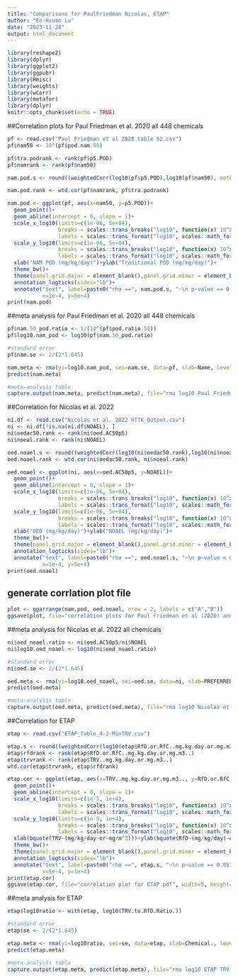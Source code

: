```yaml
---
title: "Comparisons for PaulFriedman Nicolas, ETAP"
author: "En-Hsuan Lu"
date: "2023-11-28"
output: html_document
---
```


```r
library(reshape2)
library(dplyr)
library(ggplot2)
library(ggpubr)
library(Hmisc)
library(weights)
library(wCorr)
library(metafor)
library(dplyr)
knitr::opts_chunk$set(echo = TRUE)
```

##Correlation plots for Paul Friedman et al. 2020
all 448 chemicals

```r
pf <- read.csv("Paul Friedman et al 2020 table S2.csv")
pf$nam50 <- 10^(pf$pod.nam.50)

pf$tra.podrank <- rank(pf$p5.POD)
pf$namrank <- rank(pf$nam50)

nam.pod.s <- round((weightedCorr(log10(pf$p5.POD),log10(pf$nam50), method=c("Spearman"))), digits=2)

nam.pod.rank <- wtd.cor(pf$namrank, pf$tra.podrank)

nam.pod <- ggplot(pf, aes(x=nam50, y=p5.POD))+
  geom_point()+
  geom_abline(intercept = 0, slope = 1)+
  scale_x_log10(limits=c(1e-06, 5e+04),
                breaks = scales::trans_breaks("log10", function(x) 10^x),
                labels = scales::trans_format("log10", scales::math_format(10^.x)))+
  scale_y_log10(limits=c(1e-06, 5e+04),
                breaks = scales::trans_breaks("log10", function(x) 10^x),
                labels = scales::trans_format("log10", scales::math_format(10^.x)))+
  xlab("NAM POD (mg/kg/day)")+ylab("Traditional POD (mg/kg/day)")+
  theme_bw()+
  theme(panel.grid.major = element_blank(),panel.grid.minor = element_blank())+
  annotation_logticks(sides="lb")+
  annotate("text", label=paste0("rho ==", nam.pod.s, "~\n p~value == 0.02"), parse = TRUE, 
           x=1e-4, y=5e+4)
print(nam.pod)
```

##meta analysis for Paul Friedman et al. 2020
all 448 chemicals

```r
pf$nam.50_pod.ratio <- 1/(10^(pf$pod.ratio.50))
pf$log10.nam_pod <- log10(pf$nam.50_pod.ratio)

#standard error
pf$nam.se <- 2/(2*1.645)

nam.meta <- rma(yi=log10.nam_pod, sei=nam.se, data=pf, slab=Name, level=90)
predict(nam.meta)

#meta-analysis table
capture.output(nam.meta, predict(nam.meta), file="rma log10 Paul Friedman NAM to traditional POD ratio for all chemicals.txt")
```

##Correlation for Nicolas et al. 2022

```r
ni.df <- read.csv("Nicolas et al. 2022 HTTK_Output.csv")
ni <- ni.df[!is.na(ni.df$NOAEL), ]
ni$oedac50.rank <- rank(ni$oed.AC50p5)
ni$noeal.rank <- rank(ni$NOAEL)

oed.noael.s <- round((weightedCorr(log10(ni$oedac50.rank),log10(ni$noeal.rank), method=c("Spearman"))), digits=2)
oed.noael.rank <- wtd.cor(ni$oedac50.rank, ni$noeal.rank)

oed.noael <- ggplot(ni, aes(x=oed.AC50p5, y=NOAEL))+
  geom_point()+
  geom_abline(intercept = 0, slope = 1)+
  scale_x_log10(limits=c(1e-06, 5e+04),
                breaks = scales::trans_breaks("log10", function(x) 10^x),
                labels = scales::trans_format("log10", scales::math_format(10^.x)))+
  scale_y_log10(limits=c(1e-06, 5e+04),
                breaks = scales::trans_breaks("log10", function(x) 10^x),
                labels = scales::trans_format("log10", scales::math_format(10^.x)))+
  xlab("OED (mg/kg/day)")+ylab("NOAEL (mg/kg/day)")+
  theme_bw()+
  theme(panel.grid.major = element_blank(),panel.grid.minor = element_blank())+
  annotation_logticks(sides="lb")+
  annotate("text", label=paste0("rho ==", oed.noael.s, "~\n p~value < 0.01"), parse = TRUE, 
           x=1e-4, y=5e+4)
print(oed.noael)
```

## generate corrlation plot file

```r
plot <- ggarrange(nam.pod, oed.noael, nrow = 2, labels = c("A","B"))
ggsave(plot, file="correlation plots for Paul Friedman et al (2020) and Nicolas et al (2022).pdf", width=5, height=10)
```

##meta analysis for Nicolas et al. 2022
all chemicals

```r
ni$oed_noael.ratio <- ni$oed.AC50p5/ni$NOAEL
ni$log10.oed_noael <- log10(ni$oed_noael.ratio)

#standard error
ni$oed.se <- 2/(2*1.645)

oed.meta <- rma(yi=log10.oed_noael, sei=oed.se, data=ni, slab=PREFERRED_NAME, level=90)
predict(oed.meta)

#meta-analysis table
capture.output(oed.meta, predict(oed.meta), file="rma log10 Nicolas et al 2022 OED vs NOAEL.txt")
```

##Correlation for ETAP

```r
etap <- read.csv("ETAP_Table_4-2-MinTRV.csv")

etap.s <- round((weightedCorr(log10(etap$RfD.or.RfC..mg.kg.day.or.mg.m3..),log10(etap$TRV..mg.kg.day.or.mg.m3..), method=c("Spearman"))), digits=2)
etap$rfdrank <- rank(etap$RfD.or.RfC..mg.kg.day.or.mg.m3..)
etap$trvrank <- rank(etap$TRV..mg.kg.day.or.mg.m3..)
wtd.cor(etap$trvrank, etap$rfdrank)

etap.cor <- ggplot(etap, aes(x=TRV..mg.kg.day.or.mg.m3.., y=RfD.or.RfC..mg.kg.day.or.mg.m3..))+
  geom_point()+
  geom_abline(intercept = 0, slope = 1)+
  scale_x_log10(limits=c(1e-5, 1e+4),
                breaks = scales::trans_breaks("log10", function(x) 10^x),
                labels = scales::trans_format("log10", scales::math_format(10^.x)))+
  scale_y_log10(limits=c(1e-5, 1e+4),
                breaks = scales::trans_breaks("log10", function(x) 10^x),
                labels = scales::trans_format("log10", scales::math_format(10^.x)))+
  xlab(bquote(TRV~(mg/kg/day~or~mg/m^3)))+ylab(bquote(RfD~(mg/kg/day)~or~RfC~(mg/m^3)))+
  theme_bw()+
  theme(panel.grid.major = element_blank(),panel.grid.minor = element_blank())+
  annotation_logticks(sides="lb")+
  annotate("text", label=paste0("rho ==", etap.s, "~\n p~value == 0.05"), parse = TRUE, 
           x=5e-4, y=1e+4)
print(etap.cor)
ggsave(etap.cor, file="correlation plot for ETAP.pdf", width=5, height=5)
```

##meta analysis for ETAP

```r
etap$log10ratio <- with(etap, log10(TRV.to.RfD.Ratio.))

#standard error
etap$se <- 2/(2*1.645)

etap.meta <- rma(yi=log10ratio, sei=se, data=etap, slab=Chemical., level=90)
predict(etap.meta)

#meta-analysis table
capture.output(etap.meta, predict(etap.meta), file="rma log10 ETAP TRV vs RfD for 21 chemicals.txt")
```